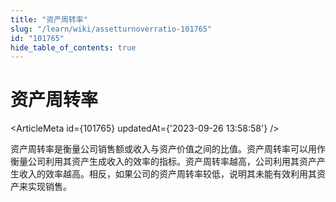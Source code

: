 ```yaml
---
title: "资产周转率"
slug: "/learn/wiki/assetturnoverratio-101765"
id: "101765"
hide_table_of_contents: true
---
```



# 资产周转率

<ArticleMeta id={101765} updatedAt={'2023-09-26 13:58:58'} />
<div className='border-solid border-b border-t-0 my-4 border-[var(--ifm-color-gray-300)]' />

资产周转率是衡量公司销售额或收入与资产价值之间的比值。资产周转率可以用作衡量公司利用其资产生成收入的效率的指标。资产周转率越高，公司利用其资产产生收入的效率越高。相反，如果公司的资产周转率较低，说明其未能有效利用其资产来实现销售。
